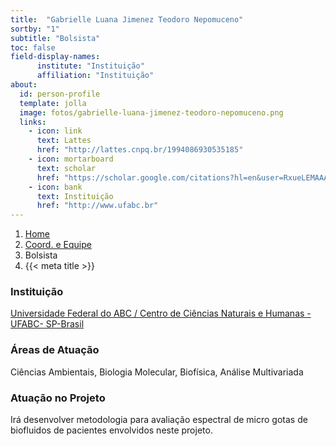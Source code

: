 ```yaml
---
title:  "Gabrielle Luana Jimenez Teodoro Nepomuceno"
sortby: "1"
subtitle: "Bolsista"
toc: false
field-display-names:
      institute: "Instituição"
      affiliation: "Instituição"
about:
  id: person-profile
  template: jolla
  image: fotos/gabrielle-luana-jimenez-teodoro-nepomuceno.png
  links:
    - icon: link
      text: Lattes
      href: "http://lattes.cnpq.br/1994086930535185"
    - icon: mortarboard
      text: scholar
      href: "https://scholar.google.com/citations?hl=en&user=RxueLEMAAAAJ"
    - icon: bank
      text: Instituição
      href: "http://www.ufabc.br"
---
```


```{=html}
<nav aria-label="breadcrumb">
  <ol class="breadcrumb">
    <li class="breadcrumb-item"><a href="../../index.html">Home</a></li>
    <li class="breadcrumb-item"><a href="../coord-equipe.html">Coord. e Equipe</a></li>
    <li class="breadcrumb-item active">Bolsista</li>
    <li class="breadcrumb-item active" aria-current="page">{{< meta title >}}</li>
  </ol>
</nav>
```
:::{#person-profile}
:::

### Instituição

[Universidade Federal do ABC / Centro de Ciências Naturais e Humanas - UFABC- SP-Brasil](http://www.ufabc.br)

### Áreas de Atuação

Ciências Ambientais, Biologia Molecular, Biofísica, Análise Multivariada

### Atuação no Projeto

Irá desenvolver metodologia para avaliação espectral de micro gotas de biofluidos de pacientes envolvidos neste projeto.
